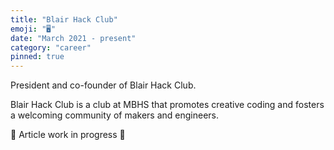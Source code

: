 ```yaml
---
title: "Blair Hack Club"
emoji: "🖥️"
date: "March 2021 - present"
category: "career"
pinned: true
---
```



President and co-founder of Blair Hack Club.

Blair Hack Club is a club at MBHS that promotes creative coding and fosters a welcoming community of makers and engineers.

🚧 Article work in progress 🚧
